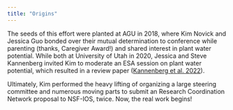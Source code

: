 ```yaml
---
title: "Origins"
---
```



The seeds of this effort were planted at AGU in 2018, where Kim Novick and Jessica Guo bonded over their mutual determination to conference while parenting (thanks, Caregiver Award!) and shared interest in plant water potential. While both at University of Utah in 2020, Jessica and Steve Kannenberg invited Kim to moderate an ESA session on plant water potential, which resulted in a review paper ([Kannenberg et al. 2022](https://doi.org/10.1111/1365-2435.13945)). 

Ultimately, Kim performed the heavy lifting of organizing a large steering committee and numerous moving parts to submit an Research Coordination Network proposal to NSF-IOS, twice. Now, the real work begins!